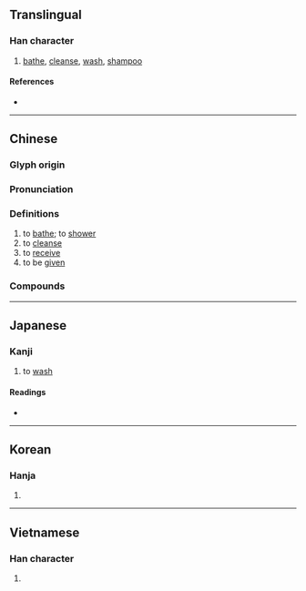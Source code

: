 {{character info/new}}
==Translingual==

===Han character===
{{Han char|rn=85|rad=水|as=04|sn=7|four=34190|canj=ED|ids=⿰氵木}}

# [[bathe]], [[cleanse]], [[wash]], [[shampoo]]

====References====
* {{Han ref|kx=0611.070|dkj=17201|dj=1003.110|hdz=31558.070|uh=6C90|ud=27792|bh=A84E|bd=43086}}

----

==Chinese==
{{zh-forms}}

===Glyph origin===
{{Han etym}}

===Pronunciation===
{{zh-pron
|m=mù
|c=muk6
|h=pfs=
|md=
|mn=bo̍k
|w=
|mc=y
|oc=y
|cat=v
}}

===Definitions===
{{zh-hanzi}}

# to [[bathe]]; to [[shower]]
# to [[cleanse]]
# to [[receive]]
# to be [[give]]n

===Compounds===
{{zh-der|沐浴|沐猴|沐浴露|三沐三薰/三沐三熏|三薰三沐/三熏三沐|三釁三沐|如沐春風|休沐|熏沐|沐猴而冠|沐恩|沐雨櫛風|湯沐|沐浴春風|沐日|湯沐邑|沐浴焚香|沐猴冠冕|溟沐|沐浴鹽|沐猴衣冠|櫛沐|櫛風沐雨|膏沐|衣冠沐猴|雨沐風餐|薰沐|齋沐|齋戒沐浴|餐風沐雨|風櫛雨沐}}

----

==Japanese==

===Kanji===
{{ja-kanji|grade=|rs=水04}}

# to [[wash]]

====Readings====
* {{ja-readings
|goon=もく
|kanon=ぼく
|kun=あら-う, もく-する}}

----

==Korean==

===Hanja===
{{ko-hanja|hangeul=목|eumhun=|rv=mok|mr=mok|y=mok}}

# {{defn|lang=ko|sort=水04}}

----

==Vietnamese==

===Han character===
{{vi-hantu|[[múc]], [[móc]], [[mốc]], [[mộc]]|rs=水04}}

# {{defn|lang=vi|sort=水04}}